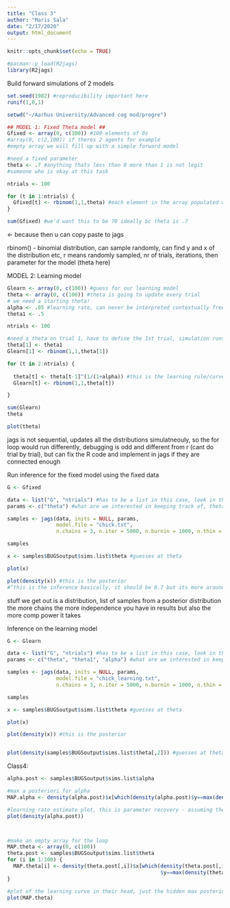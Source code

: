 ```yaml
---
title: "Class 3"
author: "Maris Sala"
date: "2/17/2020"
output: html_document
---
```


```r
knitr::opts_chunk$set(echo = TRUE)
```

```r
#pacman::p_load(R2jags)
library(R2jags)
```

Build forward simulations of 2 models
```r
set.seed(1982) #reproducibility important here
runif(1,0,1)

setwd("~/Aarhus University/Advanced cog mod/progre")

## MODEL 1: Fixed Theta model ##
Gfixed <- array(0, c(100)) #100 elements of 0s
#array(0, c(2,100)) if theres 2 agents for example
#empty array we will fill up with a simple forward model

#need a fixed parameter
theta <- .7 #anything thats less than 0 more than 1 is not legit
#someone who is okay at this task

ntrials <- 100

for (t in 1:ntrials) {
  Gfixed[t] <- rbinom(1,1,theta) #each element in the array populated with consequences of the model
}

sum(Gfixed) #we'd want this to be 70 ideally bc theta is .7
```

<- because then u can copy paste to jags

rbinom() - binomial distribution, can sample randomly, can find y and x of the distribution etc, r means randomly sampled, nr of trials, iterations, then parameter for the model (theta here)


MODEL 2: Learning model
```r
Glearn <- array(0, c(100)) #guess for our learning model
theta <- array(0, c(100)) #theta is going to update every trial
# we need a starting theta!
alpha <- .05 #learning rate, can never be interpreted contextually free
theta1 <- .5

ntrials <- 100

#need a theta on trial 1, have to define the 1st trial, simulation runs from trial 2
theta[1] <- theta1
Glearn[1] <- rbinom(1,1,theta[1])

for (t in 2:ntrials) {
  
  theta[t] <- theta[t-1]^(1/(1+alpha)) #this is the learning rule/curve, focus on this next week
  Glearn[t] <- rbinom(1,1,theta[t])

}

sum(Glearn)
theta

plot(theta)
```

jags is not sequential, updates all the distributions simulatneouly, so the for loop would run differently, debugging is odd and different from r (cant do trial by trial), but can fix the R code and implement in jags if they are connected enough


Run inference for the fixed model using the fixed data
```r
G <- Gfixed

data <- list("G", "ntrials") #has to be a list in this case, look in the workspace for G
params <- c("theta") #what are we interested in keeping track of, theta as a distribution

samples <- jags(data, inits = NULL, params,
                model.file = "chick.txt",
                n.chains = 3, n.iter = 5000, n.burnin = 1000, n.thin = 1) #inits could be important when there are convergence issues

samples

x <- samples$BUGSoutput$sims.list$theta #guesses at theta

plot(x)

plot(density(x)) #this is the posterior
#^this is the inference basically, it should be 0.7 but its more around 0.6

```
stuff we get out is a distribution, list of samples from a posterior distribution
the more chains the more independence you have in results but also the more comp power it takes

Inference on the learning model
```r
G <- Glearn

data <- list("G", "ntrials") #has to be a list in this case, look in the workspace for G
params <- c("theta", "theta1", "alpha") #what are we interested in keeping track of, theta as a distribution

samples <- jags(data, inits = NULL, params,
                model.file = "chick_learning.txt",
                n.chains = 3, n.iter = 5000, n.burnin = 1000, n.thin = 1) #inits could be important when there are convergence issues

samples

x <- samples$BUGSoutput$sims.list$theta #guesses at theta

plot(x)

plot(density(x)) #this is the posterior


plot(density(samples$BUGSoutput$sims.list$theta[,2])) #guesses at theta

```

Class4:
```r
alpha.post <- samples$BUGSoutput$sims.list$alpha

#max a posteriori for alpha
MAP.alpha <- density(alpha.post)$x[which(density(alpha.post)$y==max(density(alpha.post)$y) )]

#learning rate estimate plot, this is parameter recovery - assuming the model is right, assuming that we could know the truth
plot(density(alpha.post))



#make an empty array for the loop
MAP.theta <- array(0, c(100))
theta.post <- samples$BUGSoutput$sims.list$theta
for (i in 1:100) {
  MAP.theta[i] <- density(theta.post[,i])$x[which(density(theta.post[,i])
                                                  $y==max(density(theta.post[,i])$y) )]
}

#plot of the learning curve in their head, just the hidden max posteriori
plot(MAP.theta)
```

